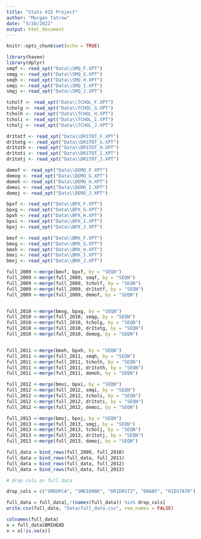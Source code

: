 ```yaml
---
title: "Stats 415 Project"
author: "Morgan Tatrow"
date: "3/20/2022"
output: html_document
---
```


```r
knitr::opts_chunk$set(echo = TRUE)
```
```r
library(haven)
library(dplyr)
smqf <- read_xpt("Data\\SMQ_F.XPT")
smqg <- read_xpt("Data\\SMQ_G.XPT")
smqh <- read_xpt("Data\\SMQ_H.XPT")
smqi <- read_xpt("Data\\SMQ_I.XPT")
smqj <- read_xpt("Data\\SMQ_J.XPT")

tcholf <- read_xpt("Data\\TCHOL_F.XPT")
tcholg <- read_xpt("Data\\TCHOL_G.XPT")
tcholh <- read_xpt("Data\\TCHOL_H.XPT")
tcholi <- read_xpt("Data\\TCHOL_I.XPT")
tcholj <- read_xpt("Data\\TCHOL_J.XPT")

dr1totf <- read_xpt("Data\\DR1TOT_F.XPT")
dr1totg <- read_xpt("Data\\DR1TOT_G.XPT")
dr1toth <- read_xpt("Data\\DR1TOT_H.XPT")
dr1toti <- read_xpt("Data\\DR1TOT_I.XPT")
dr1totj <- read_xpt("Data\\DR1TOT_J.XPT")

demof <- read_xpt("Data\\DEMO_F.XPT")
demog <- read_xpt("Data\\DEMO_G.XPT")
demoh <- read_xpt("Data\\DEMO_H.XPT")
demoi <- read_xpt("Data\\DEMO_I.XPT")
demoj <- read_xpt("Data\\DEMO_J.XPT")

bpxf <- read_xpt("Data\\BPX_F.XPT")
bpxg <- read_xpt("Data\\BPX_G.XPT")
bpxh <- read_xpt("Data\\BPX_H.XPT")
bpxi <- read_xpt("Data\\BPX_I.XPT")
bpxj <- read_xpt("Data\\BPX_J.XPT")

bmxf <- read_xpt("Data\\BMX_F.XPT")
bmxg <- read_xpt("Data\\BMX_G.XPT")
bmxh <- read_xpt("Data\\BMX_H.XPT")
bmxi <- read_xpt("Data\\BMX_I.XPT")
bmxj <- read_xpt("Data\\BMX_J.XPT")
```
```r
full_2009 <-merge(bmxf, bpxf, by = "SEQN")
full_2009 <-merge(full_2009, smqf, by = "SEQN")
full_2009 <-merge(full_2009, tcholf, by = "SEQN")
full_2009 <-merge(full_2009, dr1totf, by = "SEQN")
full_2009 <-merge(full_2009, demof, by = "SEQN")


full_2010 <-merge(bmxg, bpxg, by = "SEQN")
full_2010 <-merge(full_2010, smqg, by = "SEQN")
full_2010 <-merge(full_2010, tcholg, by = "SEQN")
full_2010 <-merge(full_2010, dr1totg, by = "SEQN")
full_2010 <-merge(full_2010, demog, by = "SEQN")


full_2011 <-merge(bmxh, bpxh, by = "SEQN")
full_2011 <-merge(full_2011, smqh, by = "SEQN")
full_2011 <-merge(full_2011, tcholh, by = "SEQN")
full_2011 <-merge(full_2011, dr1toth, by = "SEQN")
full_2011 <-merge(full_2011, demoh, by = "SEQN")

full_2012 <-merge(bmxi, bpxi, by = "SEQN")
full_2012 <-merge(full_2012, smqi, by = "SEQN")
full_2012 <-merge(full_2012, tcholi, by = "SEQN")
full_2012 <-merge(full_2012, dr1toti, by = "SEQN")
full_2012 <-merge(full_2012, demoi, by = "SEQN")

full_2013 <-merge(bmxj, bpxj, by = "SEQN")
full_2013 <-merge(full_2013, smqj, by = "SEQN")
full_2013 <-merge(full_2013, tcholj, by = "SEQN")
full_2013 <-merge(full_2013, dr1totj, by = "SEQN")
full_2013 <-merge(full_2013, demoj, by = "SEQN")

full_data = bind_rows(full_2009, full_2010)
full_data = bind_rows(full_data, full_2011)
full_data = bind_rows(full_data, full_2012)
full_data = bind_rows(full_data, full_2013)
```

```r
# drop cols on full data

drop_cols = c("SMDUPCA", "SMD100BR", "DR1DRSTZ", "DRABF", "RIDSTATR")

full_data = full_data[,!(names(full_data)) %in% drop_cols]
write.csv(full_data, "Data/full_data.csv", row.names = FALSE)
```

```r
colnames(full_data)
x = full_data$BMIHEAD
x = x[!is.na(x)]
```